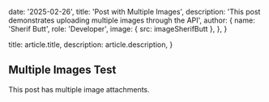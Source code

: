 
  date: '2025-02-26',
  title: 'Post with Multiple Images',
  description:
    'This post demonstrates uploading multiple images through the API',
  author: {
    name: 'Sherif Butt',
    role: 'Developer',
    image: { src: imageSherifButt },
  },
}

  title: article.title,
  description: article.description,
}

## Multiple Images Test

This post has multiple image attachments.
